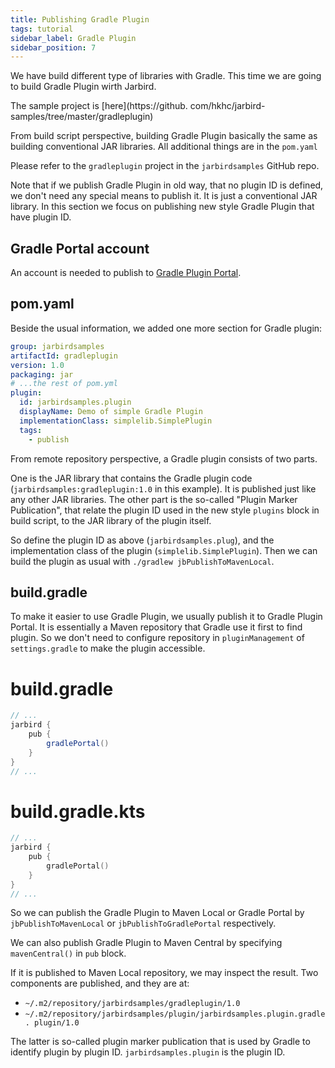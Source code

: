 ```yaml
---
title: Publishing Gradle Plugin
tags: tutorial
sidebar_label: Gradle Plugin
sidebar_position: 7
---
```


We have build different type of libraries with Gradle. This time we are going
to build Gradle Plugin wirth Jarbird.

The sample project is [here](https://github.
com/hkhc/jarbird-samples/tree/master/gradleplugin)

From build script perspective, building Gradle Plugin basically the same as building
conventional JAR libraries. All additional things are in the `pom.yaml`

Please refer to the `gradleplugin` project in the `jarbirdsamples` GitHub repo.

Note that if we publish Gradle Plugin in old way, that no plugin ID is defined,
we don't need any special means to publish it. It is just a conventional JAR
library. In this section we focus on publishing new style Gradle Plugin that
have plugin ID.

## Gradle Portal account

An account is needed to publish to [Gradle Plugin Portal](https://plugins.gradle.org/).

## pom.yaml

Beside the usual information, we added one more section for Gradle plugin:

```yaml title="pom.yaml" {6-11}
group: jarbirdsamples
artifactId: gradleplugin
version: 1.0
packaging: jar
# ...the rest of pom.yml
plugin:
  id: jarbirdsamples.plugin
  displayName: Demo of simple Gradle Plugin
  implementationClass: simplelib.SimplePlugin
  tags:
    - publish
```

From remote repository perspective, a Gradle plugin consists of two
parts. 

One is the JAR library that contains the Gradle plugin code 
(`jarbirdsamples:gradleplugin:1.0` in this example).
It is published just like any other JAR libraries. The other part is the
so-called "Plugin Marker Publication", that relate the plugin ID used in the
new style `plugins` block in build script, to the JAR library of the plugin itself.

So define the plugin ID as above (`jarbirdsamples.plug`), and the implementation
class of the plugin (`simplelib.SimplePlugin`). Then we can build the plugin
as usual with `./gradlew jbPublishToMavenLocal`.

## build.gradle

To make it easier to use Gradle Plugin, we usually publish it to Gradle Plugin
Portal. It is essentially a Maven repository that Gradle use it first to find
plugin. So we don't need to configure repository in `pluginManagement` of
`settings.gradle` to make the plugin accessible.

<!--tabs-->
# build.gradle
```groovy {5}
// ...
jarbird {
    pub {
        gradlePortal()
    }
}
// ...
```
# build.gradle.kts
```kotlin {5}
// ...
jarbird {
    pub {
        gradlePortal()
    }
}
// ...
```
<!--/tabs-->

So we can publish the Gradle Plugin to Maven Local or Gradle Portal by
`jbPublishToMavenLocal` or `jbPublishToGradlePortal` respectively. 

We can also publish Gradle Plugin to Maven Central by specifying 
`mavenCentral()` in `pub` block.

If it is published to Maven Local repository, we may inspect the result. Two
components are published, and they are at:

- `~/.m2/repository/jarbirdsamples/gradleplugin/1.0`
- `~/.m2/repository/jarbirdsamples/plugin/jarbirdsamples.plugin.gradle.
plugin/1.0`

The latter is so-called plugin marker publication that is used by Gradle to
identify plugin by plugin ID. `jarbirdsamples.plugin` is the plugin ID.

